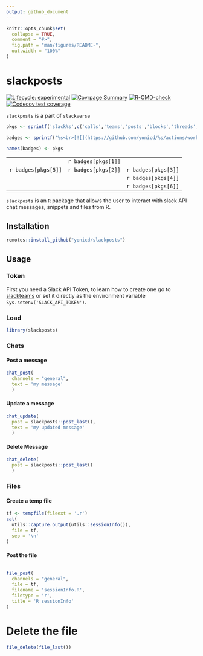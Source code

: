 ```yaml
---
output: github_document
---
```


<!-- README.md is generated from README.Rmd. Please edit that file -->

```r
knitr::opts_chunk$set(
  collapse = TRUE,
  comment = "#>",
  fig.path = "man/figures/README-",
  out.width = "100%"
)
```

# slackposts

<!-- badges: start -->
[![Lifecycle: experimental](https://img.shields.io/badge/lifecycle-experimental-orange.svg)](https://www.tidyverse.org/lifecycle/#experimental)
[![Covrpage Summary](https://img.shields.io/badge/covrpage-Last_Build_2023_05_01-brightgreen.svg)](https://tinyurl.com/2lxgjyzn)
[![R-CMD-check](https://github.com/yonicd/slackposts/actions/workflows/r-cmd-check.yml/badge.svg)](https://github.com/yonicd/slackposts/actions/workflows/r-cmd-check.yml)
[![Codecov test coverage](https://codecov.io/gh/yonicd/slackposts/branch/master/graph/badge.svg)](https://codecov.io/gh/yonicd/slackposts?branch=master)
<!-- badges: end -->

`slackposts` is a part of `slackverse`

```r
pkgs <- sprintf('slack%s',c('calls','teams','posts','blocks','threads','reprex'))

badges <- sprintf('%s<br>[![](https://github.com/yonicd/%s/actions/workflows/r-cmd-check.yml/badge.svg)](https://github.com/yonicd/%s)',pkgs,pkgs,pkgs)

names(badges) <- pkgs

```

||||
|:-:|:-:|:-:|
||`r badges[pkgs[1]]`||
|`r badges[pkgs[5]]`|`r badges[pkgs[2]]`|`r badges[pkgs[3]]`|
|||`r badges[pkgs[4]]`|
|||`r badges[pkgs[6]]`|

`slackposts` is an `R` package that allows the user to interact with slack API chat messages, snippets and files from R. 

## Installation

``` r
remotes::install_github("yonicd/slackposts")
```

## Usage

### Token

First you need a Slack API Token, to learn how to create one go to [slackteams](https://github.com/yonicd/slackteams) or set it directly as the environment variable `Sys.setenv('SLACK_API_TOKEN')`.

### Load

``` r
library(slackposts)
```

### Chats

#### Post a message

``` r
chat_post(
  channels = "general",
  text = 'my message'
  )
```

#### Update a message

``` r
chat_update(
  post = slackposts::post_last(),
  text = 'my updated message'
  )
```

#### Delete Message

``` r
chat_delete(
  post = slackposts::post_last()
  )
```

### Files

#### Create a temp file

```r
tf <- tempfile(fileext = '.r')
cat(
  utils::capture.output(utils::sessionInfo()),
  file = tf,
  sep = '\n'
)
```

#### Post the file
``` r

file_post(
  channels = "general",
  file = tf,
  filename = 'sessionInfo.R',
  filetype = 'r',
  title = 'R sessionInfo'
)
```

# Delete the file
``` r
file_delete(file_last())
```
